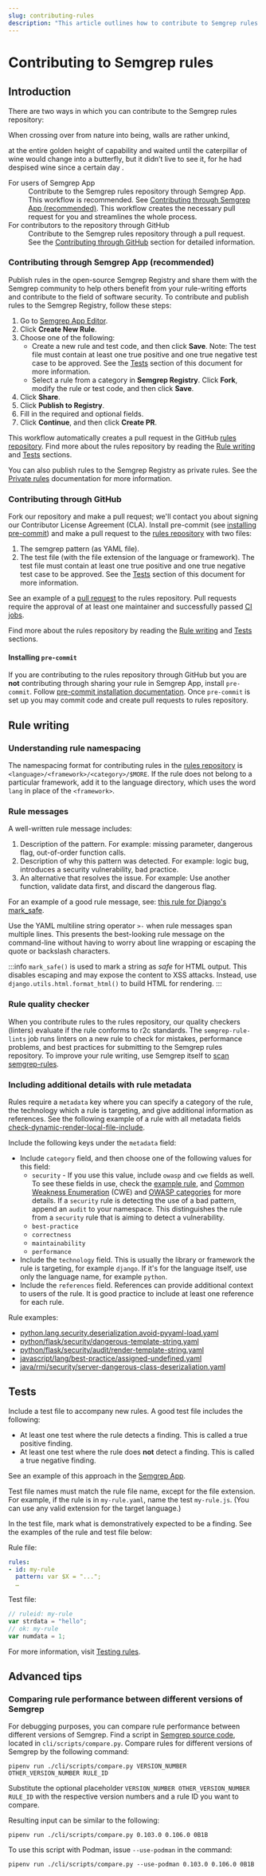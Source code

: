 ```yaml
---
slug: contributing-rules
description: "This article outlines how to contribute to Semgrep rules repository."
---
```




# Contributing to Semgrep rules

<FontAwesomeIcon icon={faFilePlus} />

## Introduction

There are two ways in which you can contribute to the Semgrep rules repository:

When crossing over from nature into being,
walls are rather unkind, <FontAwesomeIcon icon={faFilePlus} /> 

<FontAwesomeIcon icon={faFilePlus} /> at the entire golden height of capability
and waited until the caterpillar of wine would change into a butterfly,
but it didn’t live to see it,
for he had despised wine since a certain day <FontAwesomeIcon icon={faFilePlus} />.

<dl>
    <dt>For users of Semgrep App</dt>
    <dd>Contribute to the Semgrep rules repository through Semgrep App. This workflow is recommended. See <a href="#contributing-through-semgrep-app-recommended"> Contributing through Semgrep App (recommended)</a>. This workflow creates the necessary pull request for you and streamlines the whole process.
</dd>
    <dt>For contributors to the repository through GitHub</dt>
    <dd>Contribute to the Semgrep rules repository through a pull request. See the <a href="#contributing-through-github"> Contributing through GitHub</a> section for detailed information.</dd>
</dl>

### Contributing through Semgrep App (recommended)

Publish rules in the open-source Semgrep Registry and share them with the Semgrep community to help others benefit from your rule-writing efforts and contribute to the field of software security. To contribute and publish rules to the Semgrep Registry, follow these steps:

1. Go to [Semgrep App Editor](https://semgrep.dev/orgs/-/editor).
2. Click **Create New Rule**.
3. Choose one of the following:
    - Create a new rule and test code, and then click <FloppyDisk className="inline_svg" /> **Save**. Note: The test file must contain at least one true positive and one true negative test case to be approved. See the [Tests](#tests) section of this document for more information.
    - Select a rule from a category in **Semgrep Registry**. Click <CodeBranch className="inline_svg" /> **Fork**, modify the rule or test code, and then click <FloppyDisk className="inline_svg" /> **Save**.
4. Click <EarthAmericas className="inline_svg" /> **Share**.
5. Click <CloudArrowUp className="inline_svg" /> **Publish to Registry**.
6. Fill in the required and optional fields.
7. Click <CicleCheck className="inline_svg" /> **Continue**, and then click <CodePullRequest className="inline_svg" /> **Create PR**.

This workflow automatically creates a pull request in the GitHub [rules repository](https://github.com/returntocorp/semgrep-rules). Find more about the rules repository by reading the [Rule writing](#rule-writing) and [Tests](#tests) sections.

You can also publish rules to the Semgrep Registry as private rules. See the [Private rules](/docs/writing-rules/private-rules.md) documentation for more information.

### Contributing through GitHub

Fork our repository and make a pull request; we'll contact you about signing our Contributor License Agreement (CLA). Install pre-commit (see [installing pre-commit](#installing-pre-commit)) and make a pull request to the [rules repository](https://github.com/returntocorp/semgrep-rules) with two files:
1. The semgrep pattern (as YAML file).
2. The test file (with the file extension of the language or framework). The test file must contain at least one true positive and one true negative test case to be approved. See the [Tests](#tests) section of this document for more information.

See an example of a [pull request](https://github.com/returntocorp/semgrep-rules/pull/1728/files) to the rules repository. Pull requests require the approval of at least one maintainer and successfully passed [CI jobs](https://github.com/returntocorp/semgrep-rules/actions).

Find more about the rules repository by reading the [Rule writing](#rule-writing) and [Tests](#tests) sections.

#### Installing `pre-commit`

If you are contributing to the rules repository through GitHub but you are **not** contributing through sharing your rule in Semgrep App, install `pre-commit`. Follow [pre-commit installation documentation](https://pre-commit.com/#installation). Once `pre-commit` is set up you may commit code and create pull requests to rules repository.

## Rule writing

### Understanding rule namespacing

The namespacing format for contributing rules in the [rules repository](https://github.com/returntocorp/semgrep-rules) is `<language>/<framework>/<category>/$MORE`. If the rule does not belong to a particular framework, add it to the language directory, which uses the word `lang` in place of the `<framework>`.

### Rule messages

A well-written rule message includes:

1. Description of the pattern. For example: missing parameter, dangerous flag, out-of-order function calls.
2. Description of why this pattern was detected. For example: logic bug, introduces a security vulnerability, bad practice.
3. An alternative that resolves the issue. For example: Use another function, validate data first, and discard the dangerous flag.

For an example of a good rule message, see: [this rule for Django's mark_safe](https://semgrep.dev/r?q=python.django.security.audit.avoid-mark-safe.avoid-mark-safe).

Use the YAML multiline string operator `>-` when rule messages span multiple lines. This presents the best-looking rule message on the command-line without having to worry about line wrapping or escaping the quote or backslash characters.

:::info
`mark_safe()` is used to mark a string as *safe* for HTML output. This disables escaping and may expose the content to XSS attacks. Instead, use `django.utils.html.format_html()` to build HTML for rendering.
:::

### Rule quality checker

When you contribute rules to the rules repository, our quality checkers (linters) evaluate if the rule conforms to r2c standards. The `semgrep-rule-lints` job runs linters on a new rule to check for mistakes, performance problems, and best practices for submitting to the Semgrep rules repository. To improve your rule writing, use Semgrep itself to [scan semgrep-rules](https://r2c.dev/blog/2021/how-we-made-semgrep-rules-run-on-semgrep-rules/).

### Including additional details with rule metadata

Rules require a `metadata` key where you can specify a category of the rule, the technology which a rule is targeting, and give additional information as references. See the following example of a rule with all metadata fields [check-dynamic-render-local-file-include](https://semgrep.dev/orgs/adamkvitek/editor/s/returntocorp:check-dynamic-render-local-file-include).

Include the following keys under the `metadata` field:
- Include `category` field, and then choose one of the following values for this field:
    - `security` - If you use this value, include `owasp` and `cwe` fields as well. To see these fields in use, check the [example rule](https://semgrep.dev/orgs/-/editor/s/returntocorp:check-dynamic-render-local-file-include), and [Common Weakness Enumeration](https://cwe.mitre.org/) (CWE) and [OWASP categories](https://owasp.org/www-project-top-ten/) for more details. If a `security` rule is detecting the use of a bad pattern, append an `audit` to your namespace. This distinguishes the rule from a `security` rule that is aiming to detect a vulnerability.
    - `best-practice`
    - `correctness`
    - `maintainability`
    - `performance`
- Include the `technology` field. This is usually the library or framework the rule is targeting, for example `django`. If it's for the language itself, use only the language name, for example `python`.
- Include the `references` field. References can provide additional context to users of the rule. It is good practice to include at least one reference for each rule.

Rule examples:
- [python.lang.security.deserialization.avoid-pyyaml-load.yaml](https://semgrep.dev/orgs/-/editor/r/python.lang.security.deserialization.avoid-pyyaml-load.avoid-pyyaml-load)
- [python/flask/security/dangerous-template-string.yaml](https://semgrep.dev/orgs/-/editor/r/python/flask/security/dangerous-template-string.yaml)
- [python/flask/security/audit/render-template-string.yaml](https://semgrep.dev/orgs/-/editor/r/python/flask/security/audit/render-template-string.yaml)
- [javascript/lang/best-practice/assigned-undefined.yaml](https://semgrep.dev/orgs/-/editor/r/javascript/lang/best-practice/assigned-undefined.yaml)
- [java/rmi/security/server-dangerous-class-deserizaliation.yaml](https://semgrep.dev/orgs/-/editor/r/javascript/lang/best-practice/assigned-undefined.yaml)

## Tests

Include a test file to accompany new rules. A good test file includes the following:

- At least one test where the rule detects a finding. This is called a true positive finding.
- At least one test where the rule does **not** detect a finding. This is called a true negative finding.

See an example of this approach in the [Semgrep App](https://semgrep.dev/orgs/-/editor/s/returntocorp:aws-provider-static-credentials).

Test file names must match the rule file name, except for the file extension. For example, if the rule is in `my-rule.yaml`, name the test `my-rule.js`. (You can use any valid extension for the target language.)

In the test file, mark what is demonstratively expected to be a finding. See the examples of the rule and test file below:

Rule file:
```yaml
rules:
- id: my-rule
  pattern: var $X = "...";
  …
```

Test file:
```js
// ruleid: my-rule
var strdata = "hello";
// ok: my-rule
var numdata = 1;
```

For more information, visit [Testing rules](https://semgrep.dev/docs/writing-rules/testing-rules/).

## Advanced tips

### Comparing rule performance between different versions of Semgrep

For debugging purposes, you can compare rule performance between different versions of Semgrep. Find a script in [Semgrep source code](https://github.com/returntocorp/semgrep), located in `cli/scripts/compare.py`. Compare rules for different versions of Semgrep by the following command:

<pre class="language-bash"><code>pipenv run ./cli/scripts/compare.py <span className="placeholder">VERSION_NUMBER OTHER_VERSION_NUMBER RULE_ID</span></code></pre>

Substitute the optional placeholder <code><span className="placeholder">VERSION_NUMBER OTHER_VERSION_NUMBER RULE_ID</span></code> with the respective version numbers and a rule ID you want to compare. 

Resulting input can be similar to the following:
```
pipenv run ./cli/scripts/compare.py 0.103.0 0.106.0 0B1B
```

To use this script with Podman, issue `--use-podman` in the command:

```
pipenv run ./cli/scripts/compare.py --use-podman 0.103.0 0.106.0 0B1B
```